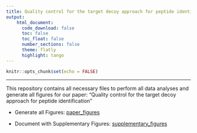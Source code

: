 ```yaml
---
title: Quality control for the target decoy approach for peptide identification
output:
    html_document:
      code_download: false
      toc: false
      toc_float: false
      number_sections: false
      theme: flatly
      highlight: tango
---
```



```r
knitr::opts_chunk$set(echo = FALSE)
```

***

This repository contains all necessary files to perform all data analyses and generate all figures for our paper: "Quality control for the target decoy approach for peptide identification"

- Generate all Figures: [paper_figures](./paper_figures.html)

- Document with Supplementary Figures: [supplementary_figures](./paper_supplementary.pdf)

